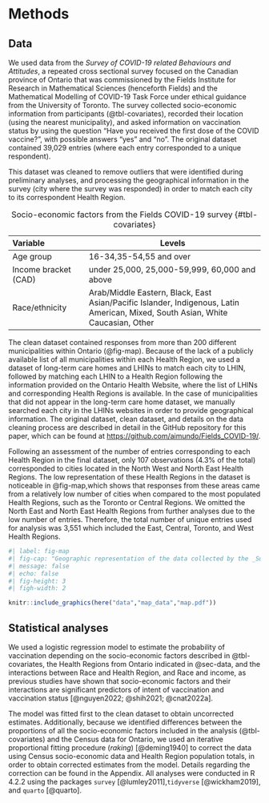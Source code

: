 # Methods

## Data {#sec-data}

We used data from the *Survey of COVID-19 related Behaviours and Attitudes*, a repeated cross sectional survey focused on the Canadian province of Ontario that was commissioned by the Fields Institute for Research in Mathematical Sciences (henceforth Fields) and the  Mathematical Modelling of COVID-19 Task Force under ethical guidance from the University of Toronto. The survey collected socio-economic information from participants (@tbl-covariates), recorded their location (using the nearest municipality), and asked information on vaccination status by using the question "Have you received the first dose of the COVID vaccine?", with possible answers "yes" and "no". The original dataset contained 39,029 entries (where each entry corresponded to a unique respondent).

This dataset was cleaned to remove outliers that were identified during preliminary analyses, and processing the geographical information in the survey (city where the survey was responded) in order to match each city to its correspondent Health Region.


| Variable             | Levels                                            |            
|:---------------------|---------------------------------------------------|
| Age group            | 16-34,35-54,55 and over                           |
| Income bracket (CAD) | under 25,000, 25,000-59,999, 60,000 and above     |
| Race/ethnicity       | Arab/Middle Eastern, Black, East Asian/Pacific Islander, Indigenous, Latin American, Mixed, South Asian, White Caucasian, Other |
                                                                                                                   
: Socio-economic factors from the Fields COVID-19 survey {#tbl-covariates}

The clean dataset contained responses from more than 200 different municipalities within Ontario (@fig-map). Because of the lack of a publicly available list of all municipalities within each Health Region, we used a dataset of long-term care homes and LHINs to match each city to LHIN, followed by matching each LHIN to a Health Region following the information provided on the Ontario Health Website, where the list of LHINs and corresponding Health Regions is available. In the case of municipalities that did not appear in the long-term care home dataset, we manually searched each city in the LHINs websites in order to provide geographical information. The original dataset, clean dataset, and details on the data cleaning process are described in detail in the GitHub repository for this paper, which can be found at [https://github.com/aimundo/Fields_COVID-19/](https://github.com/aimundo/Fields_COVID-19/).

Following an assessment of the number of entries corresponding to each Health Region in the final dataset, only 107 observations (4.3% of the total) corresponded to cities located in the North West and North East Health Regions. The low representation of these Health Regions in the dataset is noticeable in @fig-map,which shows that responses from these areas came from a relatively low number of cities when compared to the most populated Health Regions, such as the Toronto or Central Regions. We omitted the North East and North East Health Regions from further analyses due to the low number of entries. Therefore, the total number of unique entries used for analysis was 3,551 which included the East, Central, Toronto, and West Health Regions.

```r
#| label: fig-map
#| fig-cap: "Geographic representation of the data collected by the _Survey of COVID-19 related Behaviours and Attitudes_, collected by the Fields Institute in Ontario. The municipalities (cities) from where survey participants provided answers (in the clean dataset) appear as points. The Health six Regions are color-coded. Internal boundaries within certain Health Regions indicate areas that belonged to the Local Integrated Health Networks (LHINs), the geographic areas for healthcare in Ontario before the adoption of the Health Regions."
#| message: false
#| echo: false
#| fig-height: 3
#| figh-width: 2

knitr::include_graphics(here("data","map_data","map.pdf"))

```


## Statistical analyses

We used a logistic regression model to estimate the probability of vaccination depending on the socio-economic factors described in @tbl-covariates, the Health Regions from Ontario indicated in @sec-data, and the interactions between Race and Health Region, and Race and income, as previous studies have shown that socio-economic factors and their interactions are significant predictors of intent of vaccination and vaccination status [@nguyen2022; @shih2021; @cnat2022a].

The model was fitted first to the clean dataset to obtain uncorrected estimates. Additionally, because we identified differences between the proportions of all the socio-economic factors included in the analysis (@tbl-covariates) and the Census data for Ontario, we used an iterative proportional fitting procedure (_raking_) [@deming1940] to correct the data using Census socio-economic data and Health Region population totals, in order to obtain corrected estimates from the model. Details regarding the correction can be found in the Appendix. 
All analyses were conducted in R 4.2.2 using the packages `survey` [@lumley2011],`tidyverse` [@wickham2019], and `quarto` [@quarto].

